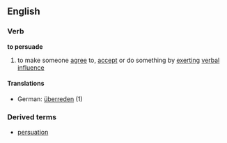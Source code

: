 ==English==
===Verb===
'''to persuade'''
#to make someone [[agree]] to, [[accept]] or do something by [[exert]]ing [[verbal]] [[influence]]
====Translations====
*German: [[überreden]] (1)
===Derived terms===
*[[persuation]]